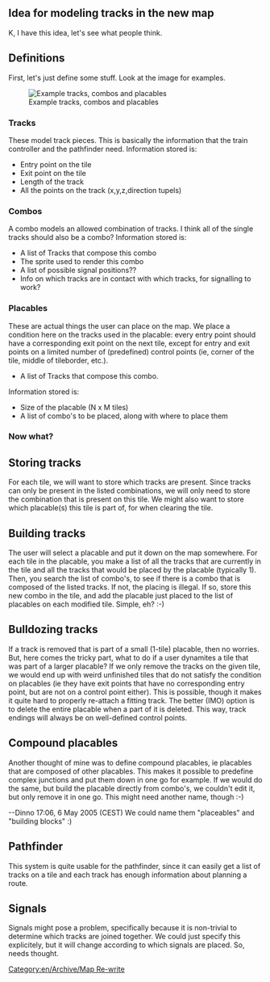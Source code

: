 == Idea for modeling tracks in the new map ==

K, I have this idea, let's see what people think.

== Definitions ==
First, let's just define some stuff. Look at the image for examples.

[[File:en/Archive/Development/RadicalTrackIdea.png|thumb|Example tracks, combos and placables]]

=== Tracks ===
These model track pieces. This is basically the information that the train controller and the pathfinder need. Information stored is:
* Entry point on the tile
* Exit point on the tile
* Length of the track
* All the points on the track (x,y,z,direction tupels)

=== Combos ===
A combo models an allowed combination of tracks. I think all of the single tracks should also be a combo?
Information stored is:
* A list of Tracks that compose this combo
* The sprite used to render this combo
* A list of possible signal positions??
* Info on which tracks are in contact with which tracks, for signalling to work?

=== Placables ===
These are actual things the user can place on the map. We place a condition here on the tracks used in the placable: every entry point should have a corresponding exit point on the next tile, except for entry and exit points on a limited number of (predefined) control points (ie, corner of the tile, middle of tileborder, etc.).
* A list of Tracks that compose this combo.
Information stored is:
* Size of the placable (N x M tiles)
* A list of combo's to be placed, along with where to place them

=== Now what? ===
== Storing tracks ==
For each tile, we will want to store which tracks are present. Since tracks can only be present in the listed combinations, we will only need to store the combination that is present on this tile. We might also want to store which placable(s) this tile is part of, for when clearing the tile.

== Building tracks ==
The user will select a placable and put it down on the map somewhere. For each tile in the placable, you make a list of all the tracks that are currently in the tile and all the tracks that would be placed by the placable (typically 1). Then, you search the list of combo's, to see if there is a combo that is composed of the listed tracks. If not, the placing is illegal. If so, store this new combo in the tile, and add the placable just placed to the list of placables on each modified tile.
Simple, eh? :-)

== Bulldozing tracks ==
If a track is removed that is part of a small (1-tile) placable, then no worries. But, here comes the tricky part, what to do if a user dynamites a tile that was part of a larger placable? If we only remove the tracks on the given tile, we would end up with weird unfinished tiles that do not satisfy the condition on placables (ie they have exit points that have no corresponding entry point, but are not on a control point either). This is possible, though it makes it quite hard to properly re-attach a fitting track.
The better (IMO) option is to delete the entire placable when a part of it is deleted. This way, track endings will always be on well-defined control points.

== Compound placables ==
Another thought of mine was to define compound placables, ie placables that are composed of other placables. This makes it possible to predefine complex junctions and put them down in one go for example. If we would do the same, but build the placable directly from combo's, we couldn't edit it, but only remove it in one go. This might need another name, though :-)

--Dinno 17:06, 6 May 2005 (CEST) We could name them "placeables" and "building blocks" :)

== Pathfinder ==
This system is quite usable for the pathfinder, since it can easily get a list of tracks on a tile and each track has enough information about planning a route.

== Signals == 
Signals might pose a problem, specifically because it is non-trivial to determine which tracks are joined together. We could just specify this explicitely, but it will change according to which signals are placed. So, needs thought.

[[Category:en/Archive/Map Re-write]]